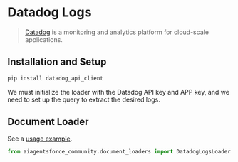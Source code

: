 # Datadog Logs

>[Datadog](https://www.datadoghq.com/) is a monitoring and analytics platform for cloud-scale applications.

## Installation and Setup

```bash
pip install datadog_api_client
```

We must initialize the loader with the Datadog API key and APP key, and we need to set up the query to extract the desired logs.

## Document Loader

See a [usage example](/docs/integrations/document_loaders/datadog_logs).

```python
from aiagentsforce_community.document_loaders import DatadogLogsLoader
```
